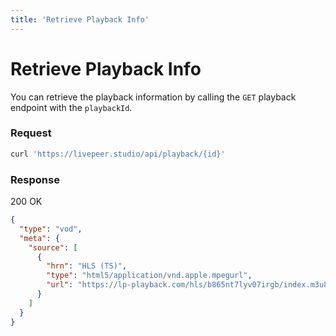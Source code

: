 ```yaml
---
title: 'Retrieve Playback Info'
---
```


# Retrieve Playback Info

You can retrieve the playback information by calling the `GET` playback endpoint with the `playbackId`.

### Request

```bash
curl 'https://livepeer.studio/api/playback/{id}'
```

### Response

200 OK

```json
{
  "type": "vod",
  "meta": {
    "source": [
      {
        "hrn": "HLS (TS)",
        "type": "html5/application/vnd.apple.mpegurl",
        "url": "https://lp-playback.com/hls/b865nt7lyv07irgb/index.m3u8"
      }
    ]
  }
}
```
